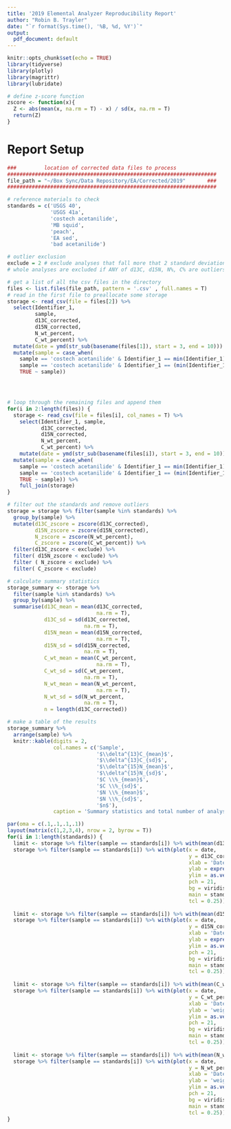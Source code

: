 ```yaml
---
title: '2019 Elemental Analyzer Reproducibility Report'
author: "Robin B. Trayler"
date: "`r format(Sys.time(), '%B, %d, %Y')`"
output:
  pdf_document: default
---
```



```r
knitr::opts_chunk$set(echo = TRUE)
library(tidyverse)
library(plotly)
library(magrittr)
library(lubridate)
```

```r
# define z-score function
zscore <- function(x){
  Z <- abs(mean(x, na.rm = T) - x) / sd(x, na.rm = T)
  return(Z)
}

```

# Report Setup
```r
###         location of corrected data files to process
####################################################################
file_path = "~/Box Sync/Data Repository/EA/Corrected/2019"       ### 
####################################################################

# reference materials to check
standards = c('USGS 40', 
              'USGS 41a', 
              'costech acetanilide', 
              'MB squid', 
              'peach', 
              'EA sed',
              'bad acetanilide')

# outlier exclusion
exclude = 2 # exclude analyses that fall more that 2 standard deviations from the mean
# whole analyses are excluded if ANY of d13C, d15N, N%, C% are outliers
```


```r
# get a list of all the csv files in the directory
files <- list.files(file_path, pattern = '.csv' , full.names = T)
# read in the first file to preallocate some storage
storage <- read_csv(file = files[2]) %>% 
  select(Identifier_1, 
         sample, 
         d13C_corrected, 
         d15N_corrected, 
         N_wt_percent, 
         C_wt_percent) %>% 
  mutate(date = ymd(str_sub(basename(files[1]), start = 3, end = 10))) %>% 
  mutate(sample = case_when(
    sample == 'costech acetanilide' & Identifier_1 == min(Identifier_1) ~ 'bad acetanilide',
    sample == 'costech acetanilide' & Identifier_1 == (min(Identifier_1) + 1) ~ 'bad acetanilide',
    TRUE ~ sample))




# loop through the remaining files and append them
for(i in 2:length(files)) {
  storage <- read_csv(file = files[i], col_names = T) %>% 
    select(Identifier_1, sample, 
           d13C_corrected, 
           d15N_corrected, 
           N_wt_percent, 
           C_wt_percent) %>% 
    mutate(date = ymd(str_sub(basename(files[i]), start = 3, end = 10))) %>% 
  mutate(sample = case_when(
    sample == 'costech acetanilide' & Identifier_1 == min(Identifier_1) ~ 'bad acetanilide',
    sample == 'costech acetanilide' & Identifier_1 == (min(Identifier_1) + 1) ~ 'bad acetanilide',
    TRUE ~ sample)) %>%
    full_join(storage)
}

```


```r
# filter out the standards and remove outliers
storage = storage %>% filter(sample %in% standards) %>% 
  group_by(sample) %>% 
  mutate(d13C_zscore = zscore(d13C_corrected),
         d15N_zscore = zscore(d15N_corrected),
         N_zscore = zscore(N_wt_percent),
         C_zscore = zscore(C_wt_percent)) %>% 
  filter(d13C_zscore < exclude) %>% 
  filter( d15N_zscore < exclude) %>% 
  filter ( N_zscore < exclude) %>% 
  filter( C_zscore < exclude)
```

```r
# calculate summary statistics
storage_summary <- storage %>% 
  filter(sample %in% standards) %>% 
  group_by(sample) %>% 
  summarise(d13C_mean = mean(d13C_corrected, 
                             na.rm = T),
            d13C_sd = sd(d13C_corrected,
                         na.rm = T),
            d15N_mean = mean(d15N_corrected,
                             na.rm = T),
            d15N_sd = sd(d15N_corrected,
                         na.rm = T),
            C_wt_mean = mean(C_wt_percent,
                             na.rm = T),
            C_wt_sd = sd(C_wt_percent,
                         na.rm = T),
            N_wt_mean = mean(N_wt_percent,
                             na.rm = T),
            N_wt_sd = sd(N_wt_percent,
                         na.rm = T),
            n = length(d13C_corrected))

```

```r
# make a table of the results
storage_summary %>%
  arrange(sample) %>% 
  knitr::kable(digits = 2, 
               col.names = c('Sample',
                             '$\\delta^{13}C_{mean}$', 
                             '$\\delta^{13}C_{sd}$', 
                             '$\\delta^{15}N_{mean}$',
                             '$\\delta^{15}N_{sd}$',
                             '$C \\%_{mean}$',
                             '$C \\%_{sd}$',
                             '$N \\%_{mean}$',
                             '$N \\%_{sd}$',
                             '$n$'),
               caption = 'Summary statistics and total number of analyses for commonly used reference materials.')
```


```r
par(oma = c(.1,.1,.1,.1))
layout(matrix(c(1,2,3,4), nrow = 2, byrow = T))
for(i in 1:length(standards)) {
  limit <- storage %>% filter(sample == standards[i]) %>% with(mean(d13C_corrected, na.rm = T))
  storage %>% filter(sample == standards[i]) %>% with(plot(x = date, 
                                                           y = d13C_corrected,
                                                           xlab = 'Date',
                                                           ylab = expression(delta^{13}~'C'),
                                                           ylim = as.vector(c(limit - 2, limit + 2)),
                                                           pch = 21,
                                                           bg = viridis::viridis(length(standards))[i],
                                                           main = standards[i],
                                                           tcl = 0.25))
  
  limit <- storage %>% filter(sample == standards[i]) %>% with(mean(d15N_corrected, na.rm = T))
  storage %>% filter(sample == standards[i]) %>% with(plot(x = date, 
                                                           y = d15N_corrected,
                                                           xlab = 'Date',
                                                           ylab = expression(delta^{15}~'N'),
                                                           ylim = as.vector(c(limit - 2, limit + 2)),
                                                           pch = 21,
                                                           bg = viridis::viridis(length(standards))[i],
                                                           main = standards[i],
                                                           tcl = 0.25))
  
  limit <- storage %>% filter(sample == standards[i]) %>% with(mean(C_wt_percent, na.rm = T))
  storage %>% filter(sample == standards[i]) %>% with(plot(x = date, 
                                                           y = C_wt_percent,
                                                           xlab = 'Date',
                                                           ylab = 'weight % carbon',
                                                           ylim = as.vector(c(limit - 3, limit + 3)),
                                                           pch = 21,
                                                           bg = viridis::viridis(length(standards))[i],
                                                           main = standards[i],
                                                           tcl = 0.25)) 
  
  limit <- storage %>% filter(sample == standards[i]) %>% with(mean(N_wt_percent, na.rm = T))
  storage %>% filter(sample == standards[i]) %>% with(plot(x = date, 
                                                           y = N_wt_percent,
                                                           xlab = 'Date',
                                                           ylab = 'weight % nitrogen',
                                                           ylim = as.vector(c(limit - 3, limit + 3)),
                                                           pch = 21,
                                                           bg = viridis::viridis(length(standards))[i],
                                                           main = standards[i],
                                                           tcl = 0.25)) 
}


```